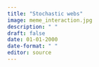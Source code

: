 ```yaml
---
title: "Stochastic webs"
image: meme_interaction.jpg
description: " " 
draft: false
date: 01-01-2000
date-format: " "
editor: source
---
```


